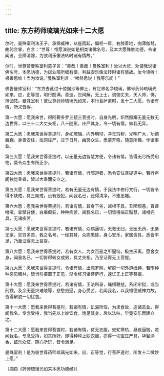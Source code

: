 ```yaml
---
---
---
```

title: 东方药师琉璃光如来十二大愿
---




尔时，曼殊室利法王子，承佛威神，从座而起，偏袒一肩，右膝着地，向薄伽梵，曲躬合掌，白言：“世尊！惟愿演说如是相类诸佛名号，及本大愿殊胜功德，令诸闻者，业障消除，为欲利乐像法转时诸有情故。”

尔时，世尊赞曼殊室利童子言：“善哉！善哉！曼殊室利！汝以大悲，劝请我说诸佛名号，本愿功德，为拔业障所缠有情，利益安乐像法转时诸有情故。汝今谛听！极善思维！当为汝说。”曼殊室利言：“唯然愿说！我等乐闻！”

佛告曼殊室利：“东方去此过十殑伽沙等佛土，有世界名净琉璃，佛号药师琉璃光如来，应，正等觉，明行圆满，善逝，世间解，无上士，调御丈夫，天人师，佛，薄伽梵。曼殊室利！彼世尊药师琉璃光如来，本行菩萨道时，发十二大愿，令诸有情，所求皆得。

第一大愿：愿我来世，得阿耨多罗三藐三菩提时，自身光明，炽然照耀无量无数无边世界，以三十二大丈夫相，八十随形，庄严其身，令一切有情，如我无异。

第二大愿：愿我来世得菩提时，身如琉璃，内外明彻，净无瑕秽，光明广大，功德巍巍，身善安住，焰网庄严，过于日月，幽冥众生，悉蒙开晓，随意所趣，作诸事业。

第三大愿：愿我来世得菩提时，以无量无边智慧方便，令诸有情，皆得无尽所受用物，莫令众生有所乏少。

第四大愿：愿我来世得菩提时，若诸有情，行邪道者，悉令安住菩提道中。若行声闻独觉乘者，皆以大乘而安立之。

第五大愿：愿我来世得菩提时，若有无量无边有情，于我法中修行梵行，一切皆令得不缺戒，具三聚戒，设有毁犯，闻我名已，还得清净，不堕恶趣。

第六大愿：愿我来世得菩提时，若诸有情，其身下劣，诸根不具，丑陋顽愚，盲聋喑哑，挛擘背偻，白癞癫狂，种种病苦，闻我名已，一切皆得端正黠慧，诸根完具，无诸疾苦。

第七大愿：愿我来世得菩提时，若诸有情，众病逼切，无救无归，无医无药，无亲无家，贫穷多苦，我之名号，一经其耳，众病悉除，身心安乐，家属资具，悉皆丰足，乃至证得无上菩提。

第八大愿：愿我来世得菩提时，若有女人，为女百恶之所逼恼，极生厌离，愿舍女身，闻我名已，一切皆得转女成男，具丈夫相，乃至证得无上菩提。

第九大愿：愿我来世得菩提时，令诸有情，出魔罗网，解脱一切外道缠缚，若堕种种恶见稠林，皆当引摄置于正见，渐令修习诸菩萨行，速证无上正等菩提。

第十大愿：愿我来世得菩提时，若诸有情，王法所录，绳缚鞭挞，系闭牢狱，或当刑戮，及余无量灾难陵辱，悲愁煎逼，身心受苦，若闻我名，以我福德威神力故，皆得解脱一切忧苦。

第十一大愿：愿我来世得菩提时，若诸有情，饥渴所恼，为求食故，造诸恶业。得闻我名，专念受持，我当先以上妙饮食，饱足其身，后以法味，毕竟安乐而建立之。

第十二大愿：愿我来世得菩提时，若诸有情，贫无衣服，蚊虻寒热，昼夜逼恼，若闻我名，专念受持，如其所好，即得种种上妙衣服，亦得一切宝庄严具，华鬘涂香，鼓乐众伎，随心所玩，皆令满足。

曼殊室利！是为彼世尊药师琉璃光如来，应、正等觉，行菩萨道时，所发十二微妙上愿。”





（摘自《药师琉璃光如来本愿功德经》）